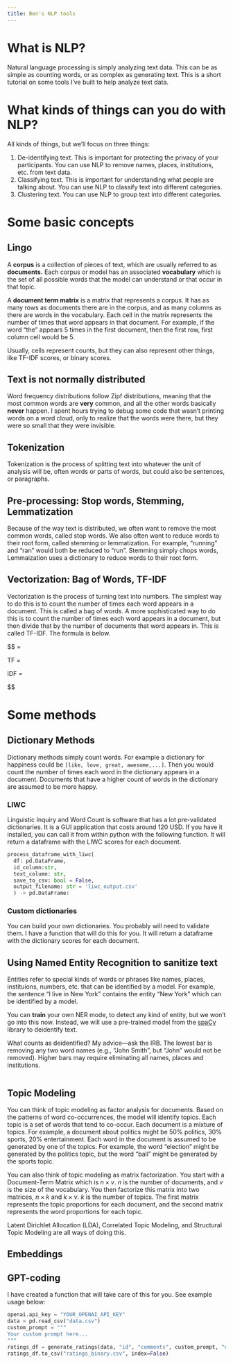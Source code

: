 ```yaml
---
title: Ben's NLP tools
---
```


# What is NLP?

Natural language processing is simply analyzing text data. This can be as simple as counting words, or as complex as generating text. This is a short tutorial on some tools I've built to help analyze text data.

# What kinds of things can you do with NLP?

All kinds of things, but we'll focus on three things:

1. De-identifying text. This is important for protecting the privacy of your participants. You can use NLP to remove names, places, institutions, etc. from text data.
2. Classifying text. This is important for understanding what people are talking about. You can use NLP to classify text into different categories.
3. Clustering text. You can use NLP to group text into different categories.

# Some basic concepts

## Lingo

A **corpus** is a collection of pieces of text, which are usually referred to as **documents.** Each corpus or model has an associated **vocabulary** which is the set of all possible words that the model can understand or that occur in that topic. 

A **document term matrix** is a matrix that represents a corpus. It has as many rows as documents there are in the corpus, and as many columns as there are words in the vocabulary. Each cell in the matrix represents the number of times that word appears in that document. For example, if the word "the" appears 5 times in the first document, then the first row, first column cell would be 5.

Usually, cells represent counts, but they can also represent other things, like TF-IDF scores, or binary scores.

## Text is not normally distributed

Word frequency distributions follow Zipf distributions, meaning that the most common words are **very** common, and all the other words basically **never** happen. I spent hours trying to debug some code that wasn't printing words on a word cloud, only to realize that the words were there, but they were so small that they were invisible.

## Tokenization

Tokenization is the process of splitting text into whatever the unit of analysis will be, often words or parts of words, but could also be sentences, or paragraphs.

## Pre-processing: Stop words, Stemming, Lemmatization

Because of the way text is distributed, we often want to remove the most common words, called stop words. We also often want to reduce words to their root form, called stemming or lemmatization. For example, "running" and "ran" would both be reduced to "run". Stemming simply chops words, Lemmaization uses a dictionary to reduce words to their root form.

## Vectorization: Bag of Words, TF-IDF

Vectorization is the process of turning text into numbers. The simplest way to do this is to count the number of times each word appears in a document. This is called a bag of words. A more sophisticated way to do this is to count the number of times each word appears in a document, but then divide that by the number of documents that word appears in. This is called TF-IDF. The formula is below.

$$
\text{TF-IDF} = \text{TF} \times \text{IDF}

TF = \frac{\text{Number of times word appears in document}}{\text{Total number of words in document}}

IDF = \log{\frac{\text{Total number of documents}}{\text{Number of documents that word appears in}}}

$$

# Some methods

## Dictionary Methods

Dictionary methods simply count words. For example a dictionary for happiness could be `[like, love, great, awesome,...]`. Then you would count the number of times each word in the dictionary appears in a document. Documents that have a higher count of words in the dictionary are assumed to be more happy.

### LIWC

Linguistic Inquiry and Word Count is software that has a lot pre-validated dictionaries. It is a GUI application that costs around 120 USD. If you have it installed, you can call it from within python with the following function. It will return a dataframe with the LIWC scores for each document.

```python 
process_dataframe_with_liwc(
  df: pd.DataFrame, 
  id_column:str, 
  text_column: str, 
  save_to_csv: bool = False, 
  output_filename: str = 'liwc_output.csv'
  ) -> pd.DataFrame:
```

### Custom dictionaries

You can build your own dictionaries. You probably will need to validate them. I have a function that will do this for you. It will return a dataframe with the dictionary scores for each document.

## Using Named Entity Recognition to sanitize text

Entities refer to special kinds of words or phrases like names, places, instituions, numbers, etc. that can be identified by a model. For example, the sentence "I live in New York" contains the entity "New York" which can be identified by a model.

You can **train** your own NER mode, to detect any kind of entity, but we won't go into this now. Instead, we will use a pre-trained model from the [spaCy](https://spacy.io/) library to deidentify text.

What counts as deidentified? My advice---ask the IRB. The lowest bar is removing any two word names (e.g., "John Smith", but "John" would not be removed). Higher bars may require eliminating all names, places and institutions.

```python

```

## Topic Modeling

You can think of topic modeling as factor analysis for documents. Based on the patterns of word co-occurrences, the model will identify topics. Each topic is a set of words that tend to co-occur. Each document is a mixture of topics. For example, a document about politics might be 50% politics, 30% sports, 20% entertainment. Each word in the document is assumed to be generated by one of the topics. For example, the word "election" might be generated by the politics topic, but the word "ball" might be generated by the sports topic.

You can also think of topic modeling as matrix factorization. You start with a Document-Term Matrix which is $n\times v$. $n$ is the number of documents, and $v$ is the size of the vocabulary. You then factorize this matrix into two matrices, $n\times k$ and $k\times v$. $k$ is the number of topics. The first matrix represents the topic proportions for each document, and the second matrix represents the word proportions for each topic.

Latent Dirichlet Allocation (LDA), Correlated Topic Modeling, and Structural Topic Modeling are all ways of doing this.

## Embeddings

## GPT-coding

I have created a function that will take care of this for you. See example usage below:

```python
openai.api_key = "YOUR_OPENAI_API_KEY"
data = pd.read_csv("data.csv")
custom_prompt = """
Your custom prompt here...
"""
ratings_df = generate_ratings(data, "id", "comments", custom_prompt, "data/ratings_binary", verbose=True)
ratings_df.to_csv("ratings_binary.csv", index=False)
```